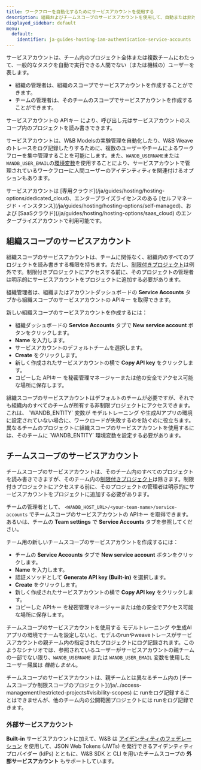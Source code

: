 ```yaml
---
title: ワークフローを自動化するためにサービスアカウントを使用する
description: 組織およびチームスコープのサービスアカウントを使用して、自動または非対話型のワークフローを管理する
displayed_sidebar: default
menu:
  default:
    identifier: ja-guides-hosting-iam-authentication-service-accounts
---
```


サービスアカウントは、チーム内のプロジェクト全体または複数チームにわたって、一般的なタスクを自動で実行できる人間でない（または機械の）ユーザーを表します。

- 組織の管理者は、組織のスコープでサービスアカウントを作成することができます。
- チームの管理者は、そのチームのスコープでサービスアカウントを作成することができます。

サービスアカウントの APIキー により、呼び出し元はサービスアカウントのスコープ内のプロジェクトを読み書きできます。

サービスアカウントは、W&B Modelsの実験管理を自動化したり、W&B Weaveのトレースをログ記録したりするために、複数のユーザーやチームによるワークフローを集中管理することを可能にします。また、`WANDB_USERNAME`または`WANDB_USER_EMAIL`の[環境変数](/ja/guides/models/track/environment-variables)を使用することにより、サービスアカウントで管理されているワークフローに人間ユーザーのアイデンティティを関連付けるオプションもあります。

<Note>
サービスアカウントは [専用クラウド](/ja/guides/hosting/hosting-options/dedicated_cloud)、エンタープライズライセンスのある [セルフマネージド・インスタンス](/ja/guides/hosting/hosting-options/self-managed)、および [SaaSクラウド](/ja/guides/hosting/hosting-options/saas_cloud) のエンタープライズアカウントで利用可能です。
</Note>

## 組織スコープのサービスアカウント

組織スコープのサービスアカウントは、チームに関係なく、組織内のすべてのプロジェクトを読み書きする権限を持ちます。ただし、[制限付きプロジェクト](/ja/../access-management/restricted-projects#visibility-scopes)は例外です。制限付きプロジェクトにアクセスする前に、そのプロジェクトの管理者は明示的にサービスアカウントをプロジェクトに追加する必要があります。

組織管理者は、組織またはアカウントダッシュボードの **Service Accounts** タブから組織スコープのサービスアカウントの APIキー を取得できます。

新しい組織スコープのサービスアカウントを作成するには：

* 組織ダッシュボードの **Service Accounts** タブで **New service account** ボタンをクリックします。
* **Name** を入力します。
* サービスアカウントのデフォルトチームを選択します。
* **Create** をクリックします。
* 新しく作成されたサービスアカウントの横で **Copy API key** をクリックします。
* コピーした APIキー を秘密管理マネージャーまたは他の安全でアクセス可能な場所に保存します。

<Note>
組織スコープのサービスアカウントはデフォルトのチームが必要ですが、それでも組織内のすべてのチームが所有する非制限プロジェクトにアクセスできます。これは、 `WANDB_ENTITY` 変数が モデルトレーニング や生成AIアプリの環境に設定されていない場合に、ワークロードが失敗するのを防ぐのに役立ちます。異なるチームのプロジェクトに組織スコープのサービスアカウントを使用するには、そのチームに `WANDB_ENTITY` 環境変数を設定する必要があります。
</Note>

## チームスコープのサービスアカウント

チームスコープのサービスアカウントは、そのチーム内のすべてのプロジェクトを読み書きできますが、そのチーム内の[制限付きプロジェクト](/ja/../access-management/restricted-projects#visibility-scopes)は除きます。制限付きプロジェクトにアクセスする前に、そのプロジェクトの管理者は明示的にサービスアカウントをプロジェクトに追加する必要があります。

チームの管理者として、 `<WANDB_HOST_URL>/<your-team-name>/service-accounts` でチームスコープのサービスアカウントの APIキー を取得できます。あるいは、チームの **Team settings** で **Service Accounts** タブを参照してください。

チーム用の新しいチームスコープのサービスアカウントを作成するには：

* チームの **Service Accounts** タブで **New service account** ボタンをクリックします。
* **Name** を入力します。
* 認証メソッドとして **Generate API key (Built-in)** を選択します。
* **Create** をクリックします。
* 新しく作成されたサービスアカウントの横で **Copy API key** をクリックします。
* コピーした APIキー を秘密管理マネージャーまたは他の安全でアクセス可能な場所に保存します。

チームスコープのサービスアカウントを使用する モデルトレーニング や生成AIアプリの環境でチームを設定しないと、モデルのrunやweaveトレースがサービスアカウントの親チーム内の指定されたプロジェクトにログ記録されます。このようなシナリオでは、参照されているユーザーがサービスアカウントの親チームの一部でない限り、`WANDB_USERNAME` または `WANDB_USER_EMAIL` 変数を使用したユーザー帰属は _機能しません_。

<Danger>
チームスコープのサービスアカウントは、親チームとは異なるチーム内の [チームスコープか制限スコープのプロジェクト](/ja/../access-management/restricted-projects#visibility-scopes) に runをログ記録することはできませんが、他のチーム内の公開範囲プロジェクトには runをログ記録できます。
</Danger>

### 外部サービスアカウント

**Built-in** サービスアカウントに加えて、W&B は [アイデンティティのフェデレーション](/ja/./identity_federation#external-service-accounts) を使用して、JSON Web Tokens (JWTs) を発行できるアイデンティティプロバイダー (IdPs) とともに、W&B SDK と CLI を用いたチームスコープの **外部サービスアカウント** もサポートしています。